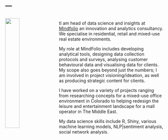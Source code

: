 ---
---
<link rel="stylesheet" href="styles.css" type="text/css">
<img src="images/jsamson.jpg" style="width:30%; margin-right: 20px; padding-top: 2%;" align="left">

<br>
tI am head of data science and insights at <a href="mindfolio.com"> Mindfolio</a> an innovation and analytics consultancy. We specialise in residential, retail and mixed-use real estate environments.

My role at MindFolio includes developing analytical tools, designing data collection protocols and surveys, analysing customer behavioural data and visualising data for clients. My scope also goes beyond just the numbers; I am involved in project visioning/ideation, as well as producing strategic content for clients. 

I have worked on a variety of projects ranging from researching concepts for a mixed-use office environment in Colorado to helping redesign the leisure and entertainment landscape for a mall operator in The Middle East. 

My data science skills include R, Shiny, various machine learning models, NLP|sentiment analysis, social network analysis.
